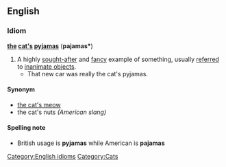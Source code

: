 ==English==
===Idiom===
[[Category:English idioms]]
'''[[the]] [[cat]][['s]] [[pyjamas]]''' ('''pajamas*''')
#A highly [[sought-after]] and [[fancy]] example of something, usually [[referred]] to [[inanimate object]]s. 
#* That new car was really the cat's pyjamas.
====Synonym====
*[[the cat's meow]]
* the cat's nuts ''(American slang)''

==== Spelling note ====
*British usage is '''pyjamas''' while American is '''pajamas'''
[[Category:Cats]]